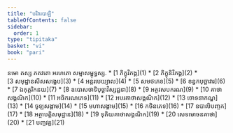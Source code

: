 ```yaml
---
title: "បរិវារបាឡិ"
tableOfContents: false
sidebar:
  order: 1
type: "tipitaka"
basket: "vi"
book: "pari"
---
```


<Paragraph number="1" type="center" book="pari">
នមោ តស្ស ភគវតោ អរហតោ សម្មាសម្ពុទ្ធស្ស.

</Paragraph>

<TableOfContents book="pari">
* [1 ភិក្ខុវិភង្គ](1)
* [2 ភិក្ខុនិវិភង្គ](2)
* [3 សមុដ្ឋានសីសសង្ខេប](3)
* [4 អន្តរបេយ្យាល](4)
* [5 សមថភេទ](5)
* [6 ខន្ធកបុច្ឆាវារ](6)
* [7 ឯកុត្តរិកនយ](7)
* [8 ឧបោសថាទិបុច្ឆាវិស្សជ្ជនា](8)
* [9 អត្ថវសបករណ](9)
* [10 គាថាសង្គណិក](10)
* [11 អធិករណភេទ](11)
* [12 អបរគាថាសង្គណិក](12)
* [13 ចោទនាកណ្ឌ](13)
* [14 ចូឡសង្គាម](14)
* [15 មហាសង្គាម](15)
* [16 កថិនភេទ](16)
* [17 ឧបាលិបញ្ចក](17)
* [18 អត្ថាបត្តិសមុដ្ឋាន](18)
* [19 ទុតិយគាថាសង្គណិក](19)
* [20 សេទមោចនគាថា](20)
* [21 បញ្ចវគ្គ](21)
</TableOfContents>